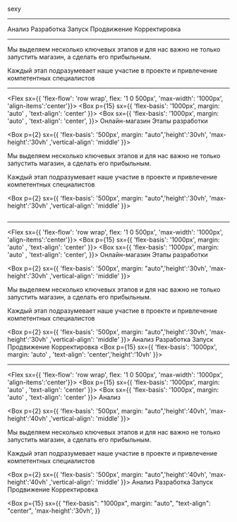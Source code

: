 

<MyLayout header="Классный заголовок" subheader="подзаголовок" footer="Подвал"> 

sexy

</MyLayout>

---



<MyLayout header="Классный заголовок" subheader="подзаголовок" footer="Подвал"> 
<Appear>
		<Heading as="h3" p={3}>
			Анализ
		</Heading>
		<Heading as="h3" p={3}>
			Разработка
		</Heading>
		<Heading as="h3" p={3}>
			Запуск
		</Heading>
		<Heading as="h3" p={3}>
			Продвижение
		</Heading>
		<Heading as="h3" p={3}>
			Корректировка
		</Heading>
</Appear>
</MyLayout>

---


<MyLayout header="Классный заголовок" subheader="подзаголовок" footer="Подвал"> 
	<Text><p>Мы выделяем несколько ключевых этапов и для нас важно не только запустить
			магазин, а сделать его прибыльным.</p>
		<p>	Каждый этап подразумевает наше участие в проекте и привлечение
			компетентных специалистов</p>
	</Text>
</MyLayout>

---




<Flex sx={{ 'flex-flow': 'row wrap',   flex: '1 0 500px', 'max-width': '1000px', 'align-items':'center'}}>
<Box p={15} sx={{ 'flex-basis': '1000px', margin: 'auto' ,  'text-align': 'center'  }}>
</Box>
<Box sx={{ 'flex-basis': '1000px', margin: 'auto' ,  'text-align': 'center',   }}>
<Heading p={2} as='h6' >
Онлайн-магазин
</Heading>
<Heading as='h2' >
Этапы разработки
</Heading>
</Box>

<Box p={2} sx={{ 'flex-basis': '500px', margin: "auto",'height':'30vh', 'max-height':'30vh' ,'vertical-align': 'middle' }}>
	<Text><p>Мы выделяем несколько ключевых этапов и для нас важно не только запустить
			магазин, а сделать его прибыльным.</p>
		<p>	Каждый этап подразумевает наше участие в проекте и привлечение
			компетентных специалистов</p>
	</Text>
</Box>


<Box p={2} sx={{ 'flex-basis': '500px', margin: "auto",'height':'30vh', 'max-height':'30vh' ,'vertical-align': 'middle' }}>

<Image src="../src/images/stages grow.jpg" alt=""/>

</Box>
<Box p={15} sx={{ 'flex-basis': '1000px', margin: 'auto' ,  'text-align': 'center','height':'10vh'  }}></Box>

</Flex>

---

<Flex sx={{ 'flex-flow': 'row wrap',   flex: '1 0 500px', 'max-width': '1000px', 'align-items':'center'}}>
<Box p={15} sx={{ 'flex-basis': '1000px', margin: 'auto' ,  'text-align': 'center'  }}>
</Box>
<Box sx={{ 'flex-basis': '1000px', margin: 'auto' ,  'text-align': 'center',   }}>
<Heading p={2} as='h6' >
Онлайн-магазин
</Heading>
<Heading as='h2' >
Этапы разработки
</Heading>
</Box>

<Box p={2} sx={{ 'flex-basis': '500px', margin: "auto",'height':'30vh', 'max-height':'30vh' ,'vertical-align': 'middle' }}>
	<Text><p>Мы выделяем несколько ключевых этапов и для нас важно не только запустить
			магазин, а сделать его прибыльным.</p>
		<p>	Каждый этап подразумевает наше участие в проекте и привлечение
			компетентных специалистов</p>
	</Text>
</Box>

<Box p={2} sx={{ 'flex-basis': '500px', margin: "auto",'height':'30vh', 'max-height':'30vh' ,'vertical-align': 'middle' }}>
	<Appear>
		<Heading as="h3" p={3}>
			Анализ
		</Heading>
		<Heading as="h3" p={3}>
			Разработка
		</Heading>
		<Heading as="h3" p={3}>
			Запуск
		</Heading>
		<Heading as="h3" p={3}>
			Продвижение
		</Heading>
		<Heading as="h3" p={3}>
			Корректировка
		</Heading>
	</Appear>
</Box>
<Box p={15} sx={{ 'flex-basis': '1000px', margin: 'auto' ,  'text-align': 'center','height':'10vh'  }}></Box>

</Flex>

---

<Flex sx={{ 'flex-flow': 'row wrap',   flex: '1 0 500px', 'max-width': '1000px', 'align-items':'center'}}>
<Box p={15} sx={{ 'flex-basis': '1000px', margin: 'auto' ,  'text-align': 'center'  }}>
</Box>
<Box sx={{ 'flex-basis': '1000px', margin: 'auto' ,  'text-align': 'center'  }}>
<Heading as='h2' >
Анализ </Heading>
</Box>

<Box p={2} sx={{ 'flex-basis': '500px', margin: "auto",'height':'40vh', 'max-height':'40vh' ,'vertical-align': 'middle' }}>
	<Text><p>Мы выделяем несколько ключевых этапов и для нас важно не только запустить
			магазин, а сделать его прибыльным.</p>
		<p>	Каждый этап подразумевает наше участие в проекте и привлечение
			компетентных специалистов</p>
	</Text>
</Box>

<Box p={2} sx={{ 'flex-basis': '500px', margin: "auto",'height':'40vh', 'max-height':'40vh' ,'vertical-align': 'middle' }}>
	<Appear>
		<Heading as="h3" p={3}>
			Анализ
		</Heading>
		<Heading as="h3" p={3}>
			Разработка
		</Heading>
		<Heading as="h3" p={3}>
			Запуск
		</Heading>
		<Heading as="h3" p={3}>
			Продвижение
		</Heading>
		<Heading as="h3" p={3}>
			Корректировка
		</Heading>
	</Appear>
</Box>

<Box
	p={15}
	sx={{
		"flex-basis": "1000px",
		margin: "auto",
		"text-align": "center",
		'max-height':'30vh',
	}}
></Box>

</Flex>
